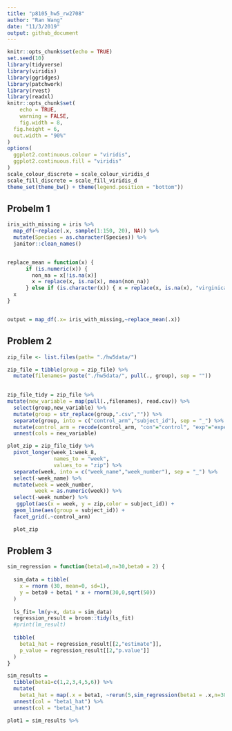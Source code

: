 ```yaml
---
title: "p8105_hw5_rw2708"
author: "Ran Wang"
date: "11/3/2019"
output: github_document
---
```


```r
knitr::opts_chunk$set(echo = TRUE)
set.seed(10)
library(tidyverse)
library(viridis)
library(ggridges)
library(patchwork)
library(rvest)
library(readxl)
knitr::opts_chunk$set(
	echo = TRUE,
	warning = FALSE,
	fig.width = 8, 
  fig.height = 6,
  out.width = "90%"
)
options(
  ggplot2.continuous.colour = "viridis",
  ggplot2.continuous.fill = "viridis"
)
scale_colour_discrete = scale_colour_viridis_d
scale_fill_discrete = scale_fill_viridis_d
theme_set(theme_bw() + theme(legend.position = "bottom"))
```

## Probelm 1
```r
iris_with_missing = iris %>% 
  map_df(~replace(.x, sample(1:150, 20), NA)) %>%
  mutate(Species = as.character(Species)) %>% 
  janitor::clean_names() 


replace_mean = function(x) { 
      if (is.numeric(x)) {
        non_na = x[!is.na(x)]
        x = replace(x, is.na(x), mean(non_na)) 
      } else if (is.character(x)) { x = replace(x, is.na(x), "virginica") }
  x
}


output = map_df(.x= iris_with_missing,~replace_mean(.x))

```


## Problem 2 
```r
zip_file <- list.files(path= "./hw5data/") 

zip_file = tibble(group = zip_file) %>% 
  mutate(filenames= paste("./hw5data/", pull(., group), sep = "")) 
  

zip_file_tidy = zip_file %>% 
mutate(new_variable = map(pull(.,filenames), read.csv)) %>% 
  select(group,new_variable) %>% 
  mutate(group = str_replace(group,".csv","")) %>% 
  separate(group, into = c("control_arm","subject_id"), sep = "_") %>% 
  mutate(control_arm = recode(control_arm, "con"="control", "exp"="experimental")) %>% 
  unnest(cols = new_variable)

plot_zip = zip_file_tidy %>% 
  pivot_longer(week_1:week_8,
               names_to = "week",
               values_to = "zip") %>% 
  separate(week, into = c("week_name","week_number"), sep = "_") %>% 
  select(-week_name) %>% 
  mutate(week = week_number,
         week = as.numeric(week)) %>% 
  select(-week_number) %>% 
   ggplot(aes(x = week, y = zip,color = subject_id)) +
  geom_line(aes(group = subject_id)) +
  facet_grid(.~control_arm)

  plot_zip
```

## Problem 3
```r
sim_regression = function(beta1=0,n=30,beta0 = 2) {
  
  sim_data = tibble(
    x = rnorm (30, mean=0, sd=1),
    y = beta0 + beta1 * x + rnorm(30,0,sqrt(50))
  )
  
  ls_fit= lm(y~x, data = sim_data)
  regression_result = broom::tidy(ls_fit)
  #print(lm_result)
  
  tibble(
    beta1_hat = regression_result[[2,"estimate"]],
    p_value = regression_result[[2,"p.value"]]
  )
}

sim_results = 
  tibble(beta1=c(1,2,3,4,5,6)) %>% 
  mutate(
    beta1_hat = map(.x = beta1, ~rerun(5,sim_regression(beta1 = .x,n=30,beta0 = 2)))) %>% 
  unnest(col = "beta1_hat") %>% 
  unnest(col = "beta1_hat")

plot1 = sim_results %>% 
  


```





